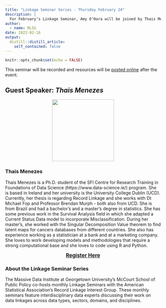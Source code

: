 ```yaml
---
title: "Linkage Seminar Series - Thursday February 24"
description: |
  For February’s Linkage Seminar, Amy O’Hara will be joined by Thais Menezes, a PhD student at SFI Centre for Research Training in Foundations of Data Science, University College Dublin. Thais’ work incorporates the household structure in recording linkage matching in the Ireland census database to make the process of matching individuals easier and more accurate.
author:
  - name: RLIG
date: 2022-02-16
output:
  distill::distill_article:
    self_contained: false
---
```



```r
knitr::opts_chunk$set(echo = FALSE)
```

This seminar will be recorded and resources will be [posted online](https://mccourt.georgetown.edu/research/the-massive-data-institute/resources/linkage-project-seminars/) after the event.


## Guest Speaker: *Thais Menezes*

<center>
 <img src="portrait.jpg" width="200px">
</center>

### **Thais Menezes** 
Thais Menezes is a Ph.D. student of the SFI Centre for Research Training in Foundations of Data Science (https://www.data-science.ie/) program. She is based in Ireland and her university is the University College Dublin (UCD). Currently, her thesis is regarding Record Linkage and she works with Dt Michael Fop and Professor Brendan Murph - both also from UCD. She is from Brazil and had a bachelor's and a master's degree in statistics. She has some previous work in the Survival Analysis field in which she adapted a Current Status Data model to incorporate Misclassification. During her master's, she worked with the Singular Decomposition Value theorem to find latent maps for cancers databases from different countries. She also has experience working as a statistician at a bank and at a marketing company. She loves to work developing models and methodologies that require a strong computational base and she loves to code using R and Python.

<center>
<big>
[**Register Here**](https://georgetown.zoom.us/meeting/register/tJUodeuqrj0uGdy7AaYhys-w2mQ9nJ_07A4H)
</big>
</center>

### About the Linkage Seminar Series

The Massive Data Institute at Georgetown University's McCourt School of Public Policy co-hosts monthly Linkage Seminars with the American Statistical Association's Record Linkage Interest Group. These monthly seminars feature interdisciplinary data experts discussing their work on data linkages across data types, sectors, domains, and disciplines.








